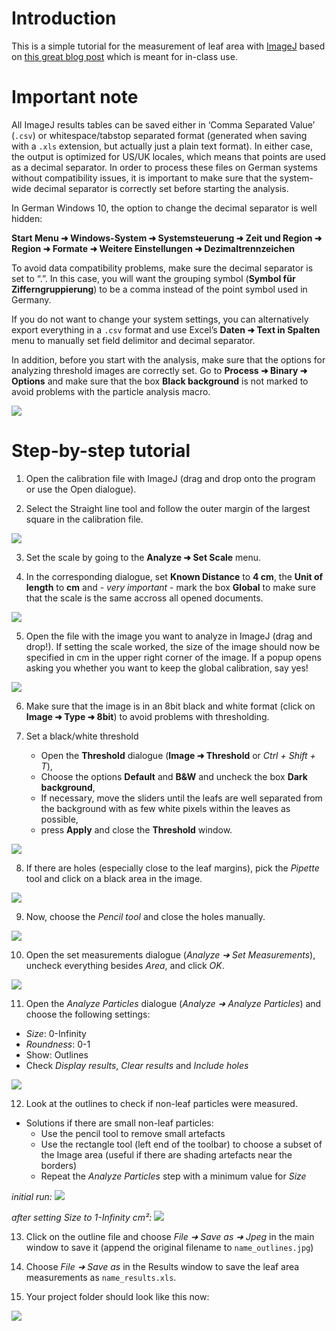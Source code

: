 # Introduction {-} 
This is a simple tutorial for the measurement of leaf area with [ImageJ](https://imagej.nih.gov/ij/) based on [this great blog post](https://rookieecologist.wordpress.com/2016/11/21/how-to-measure-leaf-area-in-imagej/) which is meant for in-class use.


# Important note {-}
All ImageJ results tables can be saved either in 'Comma Separated Value' (`.csv`) or whitespace/tabstop separated format (generated when saving with a `.xls` extension, but actually just a plain text format). In either case, the output is optimized for US/UK locales, which means that points are used as a decimal separator. In order to process these files on German systems without compatibility issues, it is important to make sure that the system-wide decimal separator is correctly set before starting the analysis.

In German Windows 10, the option to change the decimal separator is well hidden:

__Start Menu ➜ Windows-System ➜ Systemsteuerung ➜ Zeit und Region ➜  Region ➜ Formate ➜ Weitere Einstellungen ➜ Dezimaltrennzeichen__  

To avoid data compatibility problems, make sure the decimal separator is set to ".". In this case, you will want the grouping symbol (__Symbol für Zifferngruppierung__) to be a comma instead of the point symbol used in Germany.

If you do not want to change your system settings, you can alternatively export everything in a `.csv` format and use Excel's __Daten ➜ Text in Spalten__ menu to manually set field delimitor and decimal separator.

In addition, before you start with the analysis, make sure that the options for analyzing threshold images are correctly set. Go to __Process ➜ Binary ➜ Options__ and make sure that the box __Black background__ is not marked to avoid problems with the particle analysis macro.

![](figures/binary_options.png)



# Step-by-step tutorial

1. Open the calibration file with ImageJ (drag and drop onto the program or use the Open dialogue).

2. Select the Straight line tool and follow the outer margin of the largest square in the calibration file.

![](figures/fig1.png)


3. Set the scale by going to the __Analyze ➜ Set Scale__ menu.


4. In the corresponding dialogue, set **Known Distance** to **4 cm**, the **Unit of length** to **cm** and - *very important* - mark the box **Global** to make sure that the scale is the same accross all opened documents.

![](figures/fig2.png)

5. Open the file with the image you want to analyze in ImageJ (drag and drop!). If setting the scale worked, the size of the image should now be specified in cm in the upper right corner of the image. If a popup opens asking you whether you want to keep the global calibration, say yes!

![](figures/fig3.png)


6. Make sure that the image is in an 8bit black and white format (click on __Image ➜ Type ➜ 8bit__) to avoid problems with thresholding. 

7. Set a black/white threshold
    * Open the __Threshold__ dialogue (__Image  ➜  Threshold__ or _Ctrl + Shift + T_),
    * Choose the options __Default__ and __B&W__ and uncheck the box __Dark background__,
    * If necessary, move the sliders until the leafs are well separated from the background with as few white pixels within the leaves as possible,
    * press __Apply__ and close the __Threshold__ window.

![](figures/fig4.png)

8. If there are holes (especially close to the leaf margins), pick the _Pipette_ tool and click on a black area in the image.

![](figures/fig5.png)

9. Now, choose the _Pencil tool_ and close the holes manually.

![](figures/fig6.png)

10. Open the set measurements dialogue (_Analyze ➜ Set Measurements_), uncheck everything besides _Area_, and click _OK_.

![](figures/fig7.png)

11. Open the _Analyze Particles_ dialogue (_Analyze ➜ Analyze Particles_) and choose the following settings:
  * _Size_: 0-Infinity
  * _Roundness_: 0-1
  * Show: Outlines
  * Check _Display results_, _Clear results_ and _Include holes_

![](figures/fig8.png)

12. Look at the outlines to check if non-leaf particles were measured.
  * Solutions if there are small non-leaf particles:
    * Use the pencil tool to remove small artefacts
    * Use the rectangle tool (left end of the toolbar) to choose a subset of the Image area (useful if there are shading artefacts near the borders)
    * Repeat the _Analyze Particles_ step with a minimum value for _Size_


_initial run:_
![](figures/fig9.png)

_after setting Size to 1-Infinity cm²:_
![](figures/fig10.png)

13. Click on the outline file and choose _File ➜ Save as ➜ Jpeg_ in the main window to save it (append the original filename to `name_outlines.jpg`)


14. Choose  _File ➜ Save as_ in the Results window to save the leaf area measurements as `name_results.xls`.

15. Your project folder should look like this now:

![](figures/fig11.png)


